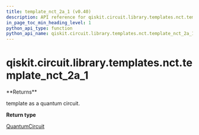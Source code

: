 ```yaml
---
title: template_nct_2a_1 (v0.40)
description: API reference for qiskit.circuit.library.templates.nct.template_nct_2a_1 in qiskit v0.40
in_page_toc_min_heading_level: 1
python_api_type: function
python_api_name: qiskit.circuit.library.templates.nct.template_nct_2a_1
---
```


<span id="qiskit-circuit-library-templates-nct-template-nct-2a-1" />

# qiskit.circuit.library.templates.nct.template\_nct\_2a\_1

<Function id="qiskit.circuit.library.templates.nct.template_nct_2a_1" isDedicatedPage={true} github="https://github.com/qiskit/qiskit/tree/stable/0.23/qiskit/circuit/library/templates/nct/template_nct_2a_1.py" signature="template_nct_2a_1()">
  **Returns**

  template as a quantum circuit.

  **Return type**

  [QuantumCircuit](qiskit.circuit.QuantumCircuit "qiskit.circuit.QuantumCircuit")
</Function>

